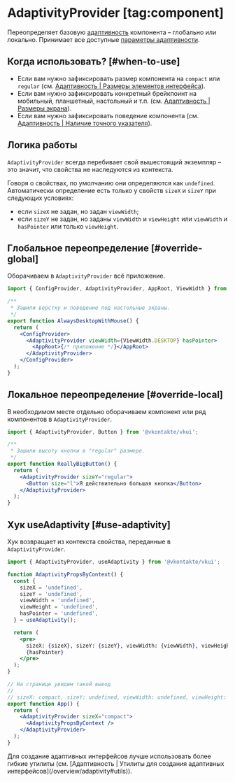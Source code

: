 <Overview group="configuration">

# AdaptivityProvider [tag:component]

Переопределяет базовую [адаптивность](/overview/adaptivity) компонента – глобально или локально. Принимает все доступные
[параметры адаптивности](/overview/adaptivity#adaptivity-props).

</Overview>

## Когда использовать? [#when-to-use]

- Если вам нужно зафиксировать размер компонента на `compact` или `regular` (см. [Адаптивность | Размеры элементов интерфейса](/overview/adaptivity#sizes)).
- Если вам нужно зафиксировать конкретный брейкпоинт на мобильный, планшетный, настольный и т.п. (см. [Адаптивность | Размеры экрана](/overview/adaptivity#breakpoints)).
- Если вам нужно зафиксировать поведение компонента (см. [Адаптивность | Наличие точного указателя](/overview/adaptivity#pointer)).

## Логика работы

`AdaptivityProvider` всегда перебивает свой вышестоящий экземпляр – это значит, что свойства не наследуются из контекста.

Говоря о свойствах, по умолчанию они определяются как `undefined`. Автоматически определение есть только у свойств `sizeX` и `sizeY`
при следующих условиях:

- если `sizeX` не задан, но задан `viewWidth`;
- если `sizeY` не задан, но заданы `viewWidth` и `viewHeight` или `viewWidth` и `hasPointer` или только `viewHeight`.

## Глобальное переопределение [#override-global]

Оборачиваем в `AdaptivityProvider` всё приложение.

```jsx filename="index.js" {9}
import { ConfigProvider, AdaptivityProvider, AppRoot, ViewWidth } from '@vkontakte/vkui';

/**
 * Зашили верстку и поведение под настольные экраны.
 */
export function AlwaysDesktopWithMouse() {
  return (
    <ConfigProvider>
      <AdaptivityProvider viewWidth={ViewWidth.DESKTOP} hasPointer>
        <AppRoot>{/* приложение */}</AppRoot>
      </AdaptivityProvider>
    </ConfigProvider>
  );
}
```

## Локальное переопределение [#override-local]

В необходимом месте отдельно оборачиваем компонент или ряд компонентов в `AdaptivityProvider`.

```jsx {8}
import { AdaptivityProvider, Button } from '@vkontakte/vkui';

/**
 * Зашили высоту кнопки в "regular" размере.
 */
export function ReallyBigButton() {
  return (
    <AdaptivityProvider sizeY="regular">
      <Button size="l">Я действительно большая кнопка</Button>
    </AdaptivityProvider>
  );
}
```

## Хук useAdaptivity [#use-adaptivity]

Хук возвращает из контекста свойства, переданные в `AdaptivityProvider`.

```jsx filename="example.jsx"
import { AdaptivityProvider, useAdaptivity } from '@vkontakte/vkui';

function AdaptivityPropsByContext() {
  const {
    sizeX = 'undefined',
    sizeY = 'undefined',
    viewWidth = 'undefined',
    viewHeight = 'undefined',
    hasPointer = 'undefined',
  } = useAdaptivity();

  return (
    <pre>
      sizeX: {sizeX}, sizeY: {sizeY}, viewWidth: {viewWidth}, viewHeight: {viewHeight}, hasPointer:{' '}
      {hasPointer}
    </pre>
  );
}

// На странице увидим такой вывод
//
// sizeX: compact, sizeY: undefined, viewWidth: undefined, viewHeight: undefined, hasPointer: undefined
export function App() {
  return (
    <AdaptivityProvider sizeX="compact">
      <AdaptivityPropsByContext />
    </AdaptivityProvider>
  );
}
```

<Callout>
  Для создание адаптивных интерфейсов лучше использовать более гибкие утилиты (см. [Адаптивность |
  Утилиты для создания адаптивных интерфейсов](/overview/adaptivity#utils)).
</Callout>
